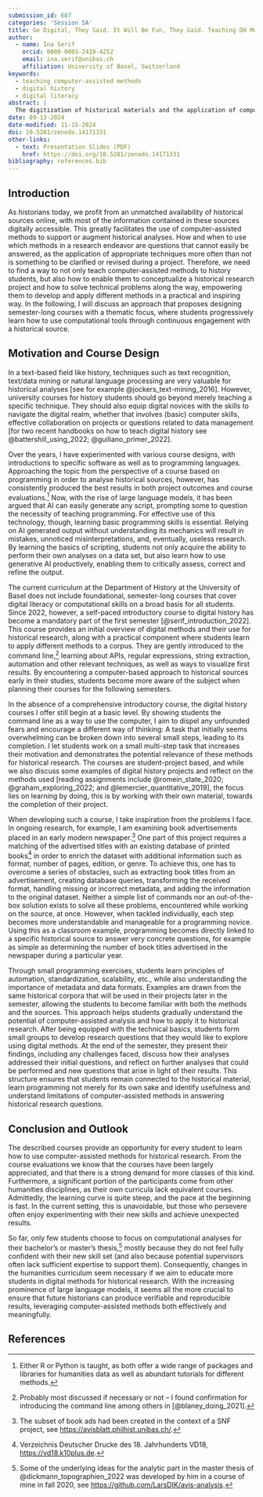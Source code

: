 ```yaml
---
submission_id: 687
categories: 'Session 5A'
title: Go Digital, They Said. It Will Be Fun, They Said. Teaching DH Methods for Historical Research 
author:
  - name: Ina Serif
    orcid: 0000-0003-2419-4252
    email: ina.serif@unibas.ch
    affiliation: University of Basel, Switzerland
keywords:
  - teaching computer-assisted methods
  - digital history
  - digital literacy
abstract: |
  The digitization of historical materials and the application of computational techniques significantly expand the spectrum of sources and questions for historical research. However, the practical use of computer-assisted methods often involves resolving technical problems unique to a specific project. When teaching such methods to history students, this is the major challenge: there isn't a simple set of commands that covers all the potential issues in a research project. Moreover, the goal is not to train humanities students to be computer scientists, but to equip them with the skills to tackle specific problems. I will discuss how, based on problems faced in my own research, I combine the teaching of computer-assisted methods with student projects to help the students understand the limitations of out-of-the-box solutions while letting them experience the possibilities of digital analyses. Through their own project, students learn how to break down research questions into separate, manageable technical tasks and identify which types of problems can and which can’t be resolved using digital history methods.
date: 09-13-2024
date-modified: 11-15-2024
doi: 10.5281/zenodo.14171331
other-links:
  - text: Presentation Slides (PDF)
    href: https://doi.org/10.5281/zenodo.14171331
bibliography: references.bib
---
```


## Introduction

As historians today, we profit from an unmatched availability of historical sources online, with most of the information contained in these sources  digitally accessible. This greatly facilitates the use of computer-assisted methods to support or augment historical analyses. How and when to use which methods in a research endeavor are questions that cannot easily be answered, as the application of appropriate techniques  more often than not is something to be clarified or revised during a project. Therefore, we need to find a way to not only teach computer-assisted methods to history students, but also how to enable them to conceptualize a historical research project and how to solve technical problems along the way, empowering them to develop and apply different methods in a practical and inspiring way. In the following, I will discuss an approach that proposes designing semester-long courses with a thematic focus, where students progressively learn how to use computational tools through continuous engagement with a historical source.

## Motivation and Course Design

In a text-based field like history, techniques such as text recognition, text/data mining or natural language processing are very valuable for historical analyses [see for example @jockers_text-mining_2016]. However, university courses for history students should go beyond merely teaching a specific technique. They should also equip digital novices with the skills to navigate the digital realm, whether that involves (basic) computer skills, effective collaboration on projects or questions related to data management [for two recent handbooks on how to teach digital history see @battershill_using_2022; @guiliano_primer_2022].

Over the years, I have experimented with various course designs, with introductions to specific software as well as to programming languages. Approaching the topic from the perspective of a course based on programming in order to analyse historical sources, however, has consistently produced the best results in both project outcomes and course evaluations.[^4] Now, with the rise of large language models, it has been argued that AI can easily generate any script, prompting some to question the necessity of teaching programming. For effective use of this technology, though, learning basic programming skills is essential. Relying on AI generated output without understanding its mechanics will result in mistakes, unnoticed misinterpretations, and, eventually, useless research. By learning the basics of scripting, students not only acquire the ability to perform their own analyses on a data set, but also learn how to use generative AI productively, enabling them to critically assess, correct and refine the output.

The current curriculum at the Department of History at the University of Basel does not include foundational, semester-long courses that cover digital literacy or computational skills on a broad basis for all students. Since 2022, however, a self-paced introductory course to digital history has become a mandatory part of the first semester [@serif_introduction_2022]. This course provides an initial overview of digital methods and their use for historical research, along with a practical component where students learn to apply different methods to a corpus. They are gently introduced to the command line,[^3] learning about APIs, regular expressions, string extraction, automation and other relevant techniques, as well as ways to visualize first results. By encountering a computer-based approach to historical sources early in their studies, students become more aware of the subject when planning their courses for the following semesters.

In the absence of a comprehensive introductory course, the digital history courses I offer still begin at a basic level. By showing students the command line as a way to use the computer, I aim to dispel any unfounded fears and encourage a different way of thinking: A task that initially seems overwhelming can be broken down into several small steps, leading to its completion. I let students work on a small multi-step task that increases their motivation and demonstrates the potential relevance of these methods for historical research. The courses are student-project based, and while we also discuss some examples of digital history projects and reflect on the methods used [reading assignments include @romein_state_2020; @graham_exploring_2022; and @lemercier_quantitative_2019], the focus lies on learning by doing, this is by working with their own material, towards the completion of their project.

When developing such a course, I take inspiration from the problems I face. In ongoing research, for example, I am examining book advertisements placed in an early modern newspaper.[^1] One part of this project requires a matching of the advertised titles with an existing database of printed books[^2] in order to enrich the dataset with additional information such as format, number of pages, edition, or genre. To achieve this, one has to overcome a series of obstacles, such as extracting book titles from an advertisement, creating database queries, transforming the received format, handling missing or incorrect metadata, and adding the information to the original dataset. Neither a simple list of commands nor an out-of-the-box solution exists to solve all these problems, encountered while working on the source, at once. However, when tackled individually, each step becomes more understandable and manageable for a programming novice. Using this as a classroom example, programming becomes directly linked to a specific historical source to answer very concrete questions, for example as simple as determining the number of book titles advertised in the newspaper during a particular year.

Through small programming exercises, students learn principles of automation, standardization, scalability, etc.\, while also understanding the importance of metadata and data formats. Examples are drawn from the same historical corpora that will be used in their projects later in the semester, allowing the students to become familiar with both the methods and the sources. This approach helps students gradually understand the potential of computer-assisted analysis and  how to apply it to historical research. After being equipped with the technical basics, students form small groups to  develop research questions that they would like to explore using digital methods. At the end of the semester, they present their findings, including any challenges faced, discuss how their analyses addressed their initial questions, and reflect on further analyses that could be performed and new questions that arise in light of their results. This structure ensures that students remain connected to the historical material, learn programming not merely for its own sake and identify usefulness and understand limitations of computer-assisted methods in answering historical research questions.

[^1]: The subset of book ads had been created in the context of a SNF project, see <https://avisblatt.philhist.unibas.ch/>.

[^2]: Verzeichnis Deutscher Drucke des 18. Jahrhunderts VD18, <https://vd18.k10plus.de>.

[^3]: Probably most discussed if necessary or not -- I found confirmation for introducing the command line among others in [@blaney_doing_2021].

[^4]: Either R or Python is taught, as both offer a wide range of packages and libraries for humanities data as well as abundant tutorials for different methods.

## Conclusion and Outlook

The described courses provide an opportunity for every student to learn how to use computer-assisted methods for historical research. From the course evaluations we know that the courses have been largely appreciated, and that there is a strong demand for more classes of this kind. Furthermore, a significant portion of the participants come from other humanities disciplines, as their own curricula lack equivalent courses. Admittedly, the learning curve is quite steep, and the pace at the beginning is fast. In the current setting, this is unavoidable, but those who persevere often enjoy experimenting with their new skills and achieve unexpected results.

So far, only few students choose to focus on computational analyses for their bachelor's or master's thesis,[^5] mostly because they do not feel fully confident with their new skill set (and also because potential supervisors often lack sufficient expertise to support them). Consequently, changes in the humanities curriculum seem necessary if we aim to educate more students in digital methods for historical research. With the increasing prominence of large language models, it seems all the more crucial to ensure that future historians can produce verifiable and reproducible results, leveraging computer-assisted methods both effectively and meaningfully.

[^5]: Some of the underlying ideas for the analytic part in the master thesis of @dickmann_topographien_2022 was developed by him in a course of mine in fall 2020, see <https://github.com/LarsDIK/avis-analysis>.

## References

::: {#refs}
:::
